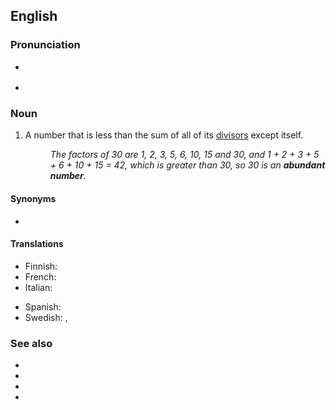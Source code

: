 ==English==
{{wikipedia}}

===Pronunciation===
* {{a|RP}} {{IPA|/əˈbʌn.dn̩t ˈnʌm.bə/|lang=en}}
* {{a|US}} {{IPA|/əˈbʌn.dn̩t ˈnʌm.bɚ/|/əˈbn̩.dn̩t ˈnʌm.bɚ/|lang=en}}

===Noun===
{{en-noun}}

# {{lb|en|number theory}} A number that is less than the sum of all of its [[divisor]]s except itself.
#: ''The factors of 30 are 1, 2, 3, 5, 6, 10, 15 and 30, and 1 + 2 + 3 + 5 + 6 + 10 + 15 = 42, which is greater than 30, so 30 is an '''abundant number'''.''

====Synonyms====
* {{l|en|excessive number}}

====Translations====
{{trans-top|abundant number}}
* Finnish: {{t+|fi|runsas luku}}
* French: {{t+|fr|nombre abondant|m}}
* Italian: {{t+|it|numero abbondante|m}}
{{trans-mid}}
* Spanish: {{t|es|número abundante|m}}
* Swedish: {{t+|sv|ymnigt tal|n}}, {{t+|sv|rikt tal|n}}
{{trans-bottom}}

===See also===
* {{l|en|amicable number}}
* {{l|en|deficient number}}
* {{l|en|sociable number}}
* {{l|en|perfect number}}